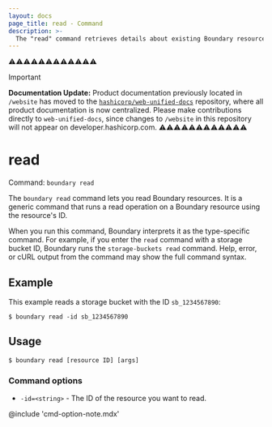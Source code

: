 ```yaml
---
layout: docs
page_title: read - Command
description: >-
  The "read" command retrieves details about existing Boundary resources using the resource's ID.
---
```


⚠️⚠️⚠️⚠️⚠️⚠️⚠️⚠️⚠️⚠️⚠️⚠️
> [!IMPORTANT]  
> **Documentation Update:** Product documentation previously located in `/website` has moved to the [`hashicorp/web-unified-docs`](https://github.com/hashicorp/web-unified-docs) repository, where all product documentation is now centralized. Please make contributions directly to `web-unified-docs`, since changes to `/website` in this repository will not appear on developer.hashicorp.com.
⚠️⚠️⚠️⚠️⚠️⚠️⚠️⚠️⚠️⚠️⚠️⚠️

# read

Command: `boundary read`

The `boundary read` command lets you read Boundary resources.
It is a generic command that runs a read operation on a Boundary resource using the resource's ID.

When you run this command, Boundary interprets it as the type-specific command.
For example, if you enter the `read` command with a storage bucket ID, Boundary runs the `storage-buckets read` command.
Help, error, or cURL output from the command may show the full command syntax.

## Example

This example reads a storage bucket with the ID `sb_1234567890`:

```shell-session
$ boundary read -id sb_1234567890
```

## Usage

<CodeBlockConfig hideClipboard>

```shell-session
$ boundary read [resource ID] [args]
```

</CodeBlockConfig>

### Command options

- `-id=<string>` - The ID of the resource you want to read.

@include 'cmd-option-note.mdx'